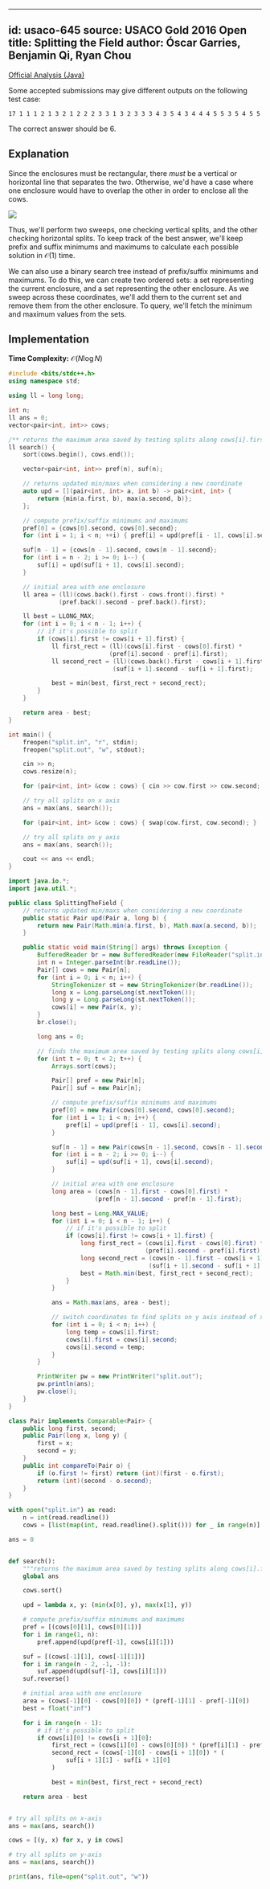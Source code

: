 
---
id: usaco-645
source: USACO Gold 2016 Open
title: Splitting the Field
author: Óscar Garries, Benjamin Qi, Ryan Chou
---

[Official Analysis (Java)](http://www.usaco.org/current/data/sol_split_gold_open16.html)

<Warning title="Weak Test Data">

Some accepted submissions may give different outputs on the following test case:

```
17 1 1 1 2 1 3 2 1 2 2 2 3 3 1 3 2 3 3 3 4 3 5 4 3 4 4 4 5 5 3 5 4 5 5
```

The correct answer should be $6$.

</Warning>

## Explanation

Since the enclosures must be rectangular, there *must* be a vertical or horizontal line that separates the two. Otherwise,
we'd have a case where one enclosure would have to overlap the other in order to enclose all the cows.

![](<usaco-645/enclosures.png>)

Thus, we'll perform two sweeps, one checking vertical splits, and the other checking horizontal splits. To keep track of the best answer, we'll keep
prefix and suffix minimums and maximums to calculate each possible solution in $\mathcal{O}(1)$ time.

We can also use a binary search tree instead of prefix/suffix minimums and maximums. To do this, we can create two ordered sets: a set representing the current enclosure,
and a set representing the other enclosure. As we sweep across these coordinates, we'll add them to the current set and remove them from the other enclosure. To query, we'll fetch the minimum and maximum values from the sets.

## Implementation

**Time Complexity:** $\mathcal{O}(N \log N)$

<LanguageSection>
<CPPSection>

```cpp
#include <bits/stdc++.h>
using namespace std;

using ll = long long;

int n;
ll ans = 0;
vector<pair<int, int>> cows;

/** returns the maximum area saved by testing splits along cows[i].first */
ll search() {
	sort(cows.begin(), cows.end());

	vector<pair<int, int>> pref(n), suf(n);

	// returns updated min/maxs when considering a new coordinate
	auto upd = [](pair<int, int> a, int b) -> pair<int, int> {
		return {min(a.first, b), max(a.second, b)};
	};

	// compute prefix/suffix minimums and maximums
	pref[0] = {cows[0].second, cows[0].second};
	for (int i = 1; i < n; ++i) { pref[i] = upd(pref[i - 1], cows[i].second); }

	suf[n - 1] = {cows[n - 1].second, cows[n - 1].second};
	for (int i = n - 2; i >= 0; i--) {
		suf[i] = upd(suf[i + 1], cows[i].second);
	}

	// initial area with one enclosure
	ll area = (ll)(cows.back().first - cows.front().first) *
	          (pref.back().second - pref.back().first);

	ll best = LLONG_MAX;
	for (int i = 0; i < n - 1; i++) {
		// if it's possible to split
		if (cows[i].first != cows[i + 1].first) {
			ll first_rect = (ll)(cows[i].first - cows[0].first) *
			                (pref[i].second - pref[i].first);
			ll second_rect = (ll)(cows.back().first - cows[i + 1].first) *
			                 (suf[i + 1].second - suf[i + 1].first);

			best = min(best, first_rect + second_rect);
		}
	}

	return area - best;
}

int main() {
	freopen("split.in", "r", stdin);
	freopen("split.out", "w", stdout);

	cin >> n;
	cows.resize(n);

	for (pair<int, int> &cow : cows) { cin >> cow.first >> cow.second; }

	// try all splits on x axis
	ans = max(ans, search());

	for (pair<int, int> &cow : cows) { swap(cow.first, cow.second); }

	// try all splits on y axis
	ans = max(ans, search());

	cout << ans << endl;
}
```

</CPPSection>
<JavaSection>

```java
import java.io.*;
import java.util.*;

public class SplittingTheField {
	// returns updated min/maxs when considering a new coordinate
	public static Pair upd(Pair a, long b) {
		return new Pair(Math.min(a.first, b), Math.max(a.second, b));
	}

	public static void main(String[] args) throws Exception {
		BufferedReader br = new BufferedReader(new FileReader("split.in"));
		int n = Integer.parseInt(br.readLine());
		Pair[] cows = new Pair[n];
		for (int i = 0; i < n; i++) {
			StringTokenizer st = new StringTokenizer(br.readLine());
			long x = Long.parseLong(st.nextToken());
			long y = Long.parseLong(st.nextToken());
			cows[i] = new Pair(x, y);
		}
		br.close();

		long ans = 0;

		// finds the maximum area saved by testing splits along cows[i].first
		for (int t = 0; t < 2; t++) {
			Arrays.sort(cows);

			Pair[] pref = new Pair[n];
			Pair[] suf = new Pair[n];

			// compute prefix/suffix minimums and maximums
			pref[0] = new Pair(cows[0].second, cows[0].second);
			for (int i = 1; i < n; i++) {
				pref[i] = upd(pref[i - 1], cows[i].second);
			}

			suf[n - 1] = new Pair(cows[n - 1].second, cows[n - 1].second);
			for (int i = n - 2; i >= 0; i--) {
				suf[i] = upd(suf[i + 1], cows[i].second);
			}

			// initial area with one enclosure
			long area = (cows[n - 1].first - cows[0].first) *
			            (pref[n - 1].second - pref[n - 1].first);

			long best = Long.MAX_VALUE;
			for (int i = 0; i < n - 1; i++) {
				// if it's possible to split
				if (cows[i].first != cows[i + 1].first) {
					long first_rect = (cows[i].first - cows[0].first) *
					                  (pref[i].second - pref[i].first);
					long second_rect = (cows[n - 1].first - cows[i + 1].first) *
					                   (suf[i + 1].second - suf[i + 1].first);
					best = Math.min(best, first_rect + second_rect);
				}
			}

			ans = Math.max(ans, area - best);

			// switch coordinates to find splits on y axis instead of x axis
			for (int i = 0; i < n; i++) {
				long temp = cows[i].first;
				cows[i].first = cows[i].second;
				cows[i].second = temp;
			}
		}

		PrintWriter pw = new PrintWriter("split.out");
		pw.println(ans);
		pw.close();
	}
}

class Pair implements Comparable<Pair> {
	public long first, second;
	public Pair(long x, long y) {
		first = x;
		second = y;
	}
	public int compareTo(Pair o) {
		if (o.first != first) return (int)(first - o.first);
		return (int)(second - o.second);
	}
}
```

</JavaSection>
<PySection>

```py
with open("split.in") as read:
	n = int(read.readline())
	cows = [list(map(int, read.readline().split())) for _ in range(n)]

ans = 0


def search():
	"""returns the maximum area saved by testing splits along cows[i].first"""
	global ans

	cows.sort()

	upd = lambda x, y: (min(x[0], y), max(x[1], y))

	# compute prefix/suffix minimums and maximums
	pref = [(cows[0][1], cows[0][1])]
	for i in range(1, n):
		pref.append(upd(pref[-1], cows[i][1]))

	suf = [(cows[-1][1], cows[-1][1])]
	for i in range(n - 2, -1, -1):
		suf.append(upd(suf[-1], cows[i][1]))
	suf.reverse()

	# initial area with one enclosure
	area = (cows[-1][0] - cows[0][0]) * (pref[-1][1] - pref[-1][0])
	best = float("inf")

	for i in range(n - 1):
		# if it's possible to split
		if cows[i][0] != cows[i + 1][0]:
			first_rect = (cows[i][0] - cows[0][0]) * (pref[i][1] - pref[i][0])
			second_rect = (cows[-1][0] - cows[i + 1][0]) * (
				suf[i + 1][1] - suf[i + 1][0]
			)

			best = min(best, first_rect + second_rect)

	return area - best


# try all splits on x-axis
ans = max(ans, search())

cows = [(y, x) for x, y in cows]

# try all splits on y-axis
ans = max(ans, search())

print(ans, file=open("split.out", "w"))
```

</PySection>
</LanguageSection>

